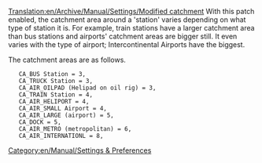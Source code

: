 [[Translation:en/Archive/Manual/Settings/Modified catchment]]
With this patch enabled, the catchment area around a 'station' varies depending on what type of station it is.  For example, train stations have a larger catchment area than bus stations and airports' catchment areas are bigger still. It even varies with the type of airport; Intercontinental Airports have the biggest.

The catchment areas are as follows.

	CA_BUS Station = 3,
	CA_TRUCK Station = 3,
	CA_AIR_OILPAD (Helipad on oil rig) = 3,
	CA_TRAIN Station = 4,
	CA_AIR_HELIPORT = 4,
	CA_AIR_SMALL Airport = 4,
	CA_AIR_LARGE (airport) = 5,
	CA_DOCK = 5,
	CA_AIR_METRO (metropolitan) = 6,
	CA_AIR_INTERNATIONL = 8,

[[Category:en/Manual/Settings & Preferences]]

{{en/Stub}}